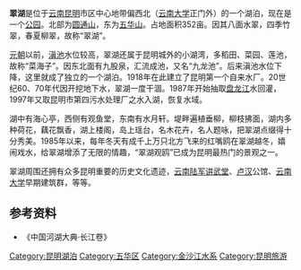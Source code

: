 {{Infobox_lake
 |湖泊名稱 =翠湖
 |湖泊照片 =Boats at Green Lake Park.jpg
 |湖泊照片標題 = 
 |測深圖 =
 |測深圖標題 =
 |湖泊所在地 =[[中华人民共和国|中华人民共和国]][[云南省|云南省]][[昆明市|昆明市]]
 |湖泊類别 =[[淡水湖|淡水湖]]
 |流入 =
 |流出 =
 |集水區面积 =0.82
 |集水區國家 ={{PRC}}
 |湖泊面積 =14.56公顷
 |平均深度 =1.22米
 |最深深度 =2.40米
 |水體體積 =18.28万立方米
 |湖水停留時間 =
 |湖岸線長度 =
 |湖中島嶼 =
 |湖邊城鎮 =
}}
'''翠湖'''是位于[[云南省|云南]][[昆明市|昆明]]市区中心地带偏西北（[[云南大学|云南大学]]正门外）的一个湖泊，现在是一个[[公园|公园]]。北部为[[圆通山|圆通山]]，东为[[五华山|五华山]]。占地面积352亩。因其八面水翠，四季竹翠，春夏柳翠，故称“翠湖”。

[[元朝|元朝]]以前，[[滇池|滇池]]水位较高，翠湖还属于昆明城外的小湖湾，多稻田、菜园、莲池，故称“菜海子”。因东北面有九股泉，汇流成池，又名“九龙池”。后来滇池水位下降，这里就成了独立的一个湖泊。1918年在此建立了昆明第一个自来水厂。20世纪60、70年代因开挖地下水，翠湖一度干涸。1987年开始抽取[[盘龙江_(滇池)|盘龙江]]水回灌，1997年又取昆明市第四污水处理厂之水入湖，恢复水域。

湖中有海心亭，西侧有观鱼堂，东南有水月轩。堤畔遍植垂柳，柳枝拂面，湖内多种荷花，藕花飘香，湖上楼阁，岛上瑶台，名木花卉，名人题咏，把翠湖点缀得十分秀美。1985年以来，每年冬天有成千上万只北方飞来的红嘴鸥在翠湖越冬，嬉闹戏水，给翠湖增添了无限的情趣，“翠湖观鸥”已成为昆明最热门的景观之一。

翠湖周围还拥有众多昆明重要的历史文化遗迹，[[云南陆军讲武堂|云南陆军讲武堂]]、[[卢汉|卢汉]]公馆、[[云南大学|云南大学]]早期建筑群，等等。

==参考资料==
*《中国河湖大典·长江卷》

{{commons|Green Lake Park}}

{{Yunnan topics}}

[[Category:昆明湖泊|Category:昆明湖泊]]
[[Category:五华区|Category:五华区]]
[[Category:金沙江水系|Category:金沙江水系]]
[[Category:昆明旅游|Category:昆明旅游]]